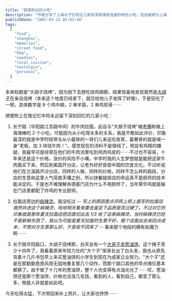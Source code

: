 ```yaml
---
title: "我家附近的小吃"
description: "作者分享了上海长宁区附近几家有深厚情感连接的特色小吃，包括被誉为上海滩最棒的两家店：大胡子烧烤和牛肉拉面，以及一家卖了十多年的葱油饼小摊，同时记录了对这些小吃店背后人生变迁的感慨。"
publishDate: "2007-03-12 02:03:49"
tags:
  [
    "food",
    "shanghai",
    "memories",
    "street food",
    "bbq",
    "noodles",
    "local cuisine",
    "nostalgia",
    "personal",
  ]
---
```


本来标题是"大胡子烧烤"，因为刚下去想吃烧鸡翅膀，结果惊喜地发现竟然是[大胡子](http://www.dianping.com/shop/507228)在亲自烧烤（本来这个地盘已经拿下，就交给他儿子发挥了好像），于是狂吃了一顿，具体数字是 8 个鸡中翅，2 串羊筋，2 串鸡软骨⋯⋯

顺便附上在我记忆中将永远留下深刻回忆的几家小吃：

1. 长宁路（华阳路江苏路中间）的牛肉拉面。此店与"大胡子烧烤"被[老横](http://hengge.blogbus.com/)称做上海滩棒的 2 个小吃，可能因为从小吃得太多的关系，我是不敢如此评价，印象最深的就是中学时经常与从小最铁的一哥们儿来这吃夜宵，最奢侈的就是喊一身"老板，加 3 块钱牛肉！"。感觉现在的汤料不是很纯了，明显有鸡精的嫌疑，我最早可是经常在他们的牛肉汤里吃到鸡肉鸡皮的⋯⋯不过也不容易，十年来还是这个价格，涨价的风险不小噢。中学时我的人生梦想就是能把这家牛肉面买下来，然后到美国开分店，让老外好好尝尝中国的饮食文化。不过听说他们在兰溪路开过分店，同样的人做，同样的价格，同样不怎么样的路段，分店的生意和这里人气简直天壤之别，所以快餐链锁店的命运真不是厨师的技术能决定的。于是也不难理解肯德基门店为什么不用厨师了，当年荣华鸡就是输在门店里都配了炸鸡的专业厨师。

2. 拉面店旁边的[痲辣烫](http://www.dianping.com/shop/504618)。我没吃过 -_- 写上的原因是点评网上把上面写的拉面店竟然并进这个痲辣烫，哈哈明天看来要去鉴定下品质是否过硬了。不过对它的印象就是那年夏天拉面店把店面切出去 1/3 给了这家痲辣烫，当时痲辣烫已经不是新鲜东西了，我以为可能是夏天拉面的生意不好，租个店面出去收回点成本，不想对方生意那么好，于是收不回来了 -_- 看来那个地段的确有些魔力啊⋯⋯

3. 长宁路华阳路口，大胡子烧烤那，白天会有一个[大哥子卖葱油饼](http://www.dianping.com/shop/1917640)。这个摊子至少十四年了，我看着原来年轻力壮的"大个子"渐渐长出了白头发，我也从原先背着十几斤书包早上来买葱油饼的小学生到现在为成家立业努力。"大个子"还是在那勤勤恳恳风雨无组地重复那几个动作，而那个路口其他的早点摊位基本都换了。由于做了十几年的葱油饼，整个人也变得有点油光光了⋯⋯哎，葱油饼还是那个葱油饼，价格也没涨几毛钱，看到的人，看到自己，都变了那么多，物是人非就是如此吧。

今天吃得太猛，下次带回来补上照片，让大家也馋馋⋯⋯
